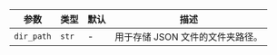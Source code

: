 | 参数             | 类型               | 默认 | 描述                                         |
| ------------------ | ------------------ | ------- | -------------------------------------------- |
| `dir_path`        | `str`              | -       | 用于存储 JSON 文件的文件夹路径。 |